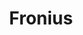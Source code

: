 ---
title: Fronius
description: |
    Fronius is a technology leader that finds, develops and implements innovative methods to monitor and control energy for welding technology, photovoltaics and battery charging.

    Established in 1945, the focus for Fronius’ Business Units Solar Energy and Perfect Charging is to have a reliable and comprehensive supply of energy – 24 hours a day.
link:
    label: Visit Website
    slug: '/products'
image:
    file: '@images/partners/fronius-komponents-partner.jpg'
    alt: Fronius
seo:
    title: Fronius Products from Komponents
    description: |
        Fronius is a technology leader that finds, develops and implements innovative methods to monitor and control energy for welding technology, photovoltaics and battery charging.
    thumbnail:
        file: '@images/partners/fronius-komponents-partner.jpg'
        alt: Fronius
---